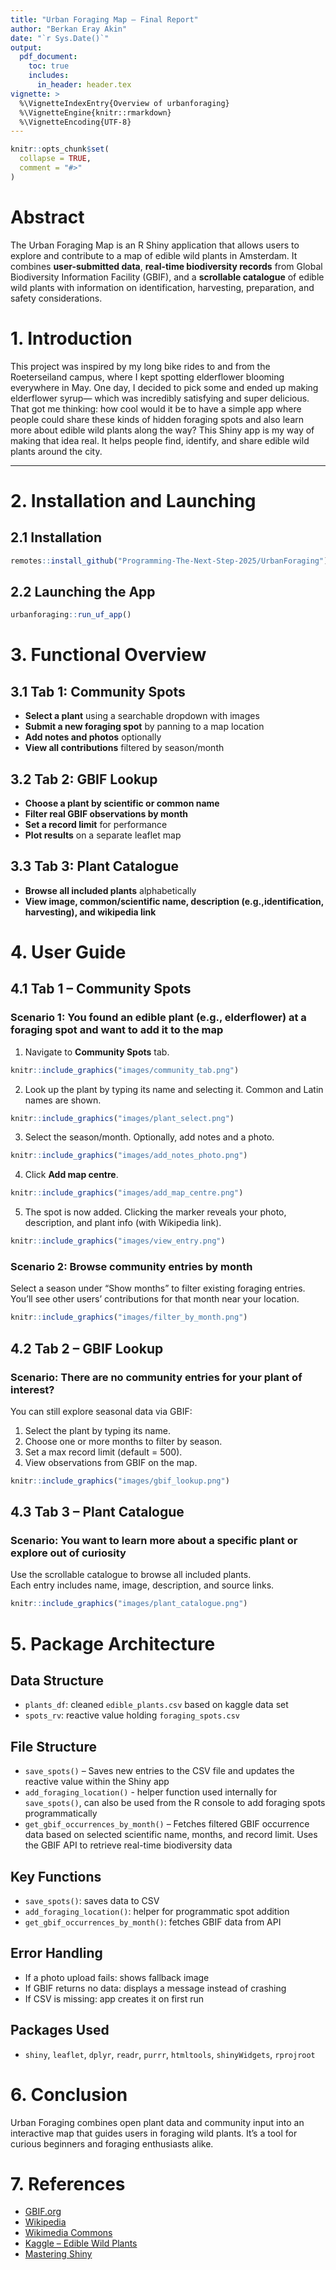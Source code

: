 ```yaml
---
title: "Urban Foraging Map – Final Report"
author: "Berkan Eray Akin"
date: "`r Sys.Date()`"
output:
  pdf_document:
    toc: true
    includes:
      in_header: header.tex
vignette: >
  %\VignetteIndexEntry{Overview of urbanforaging}
  %\VignetteEngine{knitr::rmarkdown}
  %\VignetteEncoding{UTF-8}
---
```


```r
knitr::opts_chunk$set(
  collapse = TRUE,
  comment = "#>"
)
```

# Abstract

The Urban Foraging Map is an R Shiny application that allows users to explore and contribute to a map of edible wild plants in Amsterdam. It combines **user-submitted data**, **real-time biodiversity records** from Global Biodiversity Information Facility (GBIF), and a **scrollable catalogue** of edible wild plants with information on identification, harvesting, preparation, and safety considerations.


# 1. Introduction

This project was inspired by my long bike rides to and from the Roeterseiland campus, where I kept spotting elderflower blooming everywhere in May. One day, I decided to pick some and ended up making elderflower syrup— which was incredibly satisfying and super delicious. That got me thinking: how cool would it be to have a simple app where people could share these kinds of hidden foraging spots and also learn more about edible wild plants along the way? This Shiny app is my way of making that idea real. It helps people find, identify, and share edible wild plants around the city.

---
# 2. Installation and Launching

## 2.1 Installation

```r
remotes::install_github("Programming-The-Next-Step-2025/UrbanForaging")
```

## 2.2 Launching the App

```r
urbanforaging::run_uf_app()
```

# 3. Functional Overview

## 3.1 Tab 1: Community Spots

* **Select a plant** using a searchable dropdown with images
* **Submit a new foraging spot** by panning to a map location
* **Add notes and photos** optionally
* **View all contributions** filtered by season/month

## 3.2 Tab 2: GBIF Lookup

* **Choose a plant by scientific or common name**
* **Filter real GBIF observations by month**
* **Set a record limit** for performance
* **Plot results** on a separate leaflet map

## 3.3 Tab 3: Plant Catalogue

* **Browse all included plants** alphabetically
* **View image, common/scientific name, description (e.g.,identification, harvesting), and wikipedia link**

# 4. User Guide

## 4.1 Tab 1 – Community Spots

### Scenario 1: You found an edible plant (e.g., elderflower) at a foraging spot and want to add it to the map

1. Navigate to **Community Spots** tab. 
  
```r
knitr::include_graphics("images/community_tab.png")
```

2. Look up the plant by typing its name and selecting it. Common and Latin names are shown.  

```r
knitr::include_graphics("images/plant_select.png")
```

3. Select the season/month. Optionally, add notes and a photo.  
```r
knitr::include_graphics("images/add_notes_photo.png")
```

4. Click **Add map centre**.  
```r
knitr::include_graphics("images/add_map_centre.png")
```

5. The spot is now added. Clicking the marker reveals your photo, description, and plant info (with Wikipedia link). 
```r
knitr::include_graphics("images/view_entry.png")
```

### Scenario 2: Browse community entries by month

Select a season under "Show months" to filter existing foraging entries.  
You'll see other users' contributions for that month near your location. 

```r
knitr::include_graphics("images/filter_by_month.png")
```

## 4.2 Tab 2 – GBIF Lookup

### Scenario: There are no community entries for your plant of interest?

You can still explore seasonal data via GBIF:

1. Select the plant by typing its name.  
2. Choose one or more months to filter by season.  
3. Set a max record limit (default = 500).  
4. View observations from GBIF on the map. 

```r
knitr::include_graphics("images/gbif_lookup.png")
```

## 4.3 Tab 3 – Plant Catalogue

### Scenario: You want to learn more about a specific plant or explore out of curiosity

Use the scrollable catalogue to browse all included plants.  
Each entry includes name, image, description, and source links. 

```r
knitr::include_graphics("images/plant_catalogue.png")
```

# 5. Package Architecture

## Data Structure

* `plants_df`: cleaned `edible_plants.csv` based on kaggle data set
* `spots_rv`: reactive value holding `foraging_spots.csv`


## File Structure

* `save_spots()` – Saves new entries to the CSV file and updates the reactive value within the Shiny app
* `add_foraging_location()` - helper function used internally for `save_spots()`, can also be used from the R console to add foraging spots programmatically
* `get_gbif_occurrences_by_month()` – Fetches filtered GBIF occurrence data based on selected scientific name, months, and record limit. Uses the GBIF API to retrieve real-time biodiversity data
 

## Key Functions

- `save_spots()`: saves data to CSV  
- `add_foraging_location()`: helper for programmatic spot addition  
- `get_gbif_occurrences_by_month()`: fetches GBIF data from API  

## Error Handling

* If a photo upload fails: shows fallback image
* If GBIF returns no data: displays a message instead of crashing
* If CSV is missing: app creates it on first run

## Packages Used

- `shiny`, `leaflet`, `dplyr`, `readr`, `purrr`, `htmltools`, `shinyWidgets`, `rprojroot`

# 6. Conclusion

Urban Foraging combines open plant data and community input into an interactive map that guides users in foraging wild plants. It’s a tool for curious beginners and foraging enthusiasts alike.


# 7. References

- [GBIF.org](https://www.gbif.org/)  
- [Wikipedia](https://www.wikipedia.org/)  
- [Wikimedia Commons](https://commons.wikimedia.org/)  
- [Kaggle – Edible Wild Plants](https://www.kaggle.com/datasets/gverzea/edible-wild-plants)  
- [Mastering Shiny](https://mastering-shiny.org)
